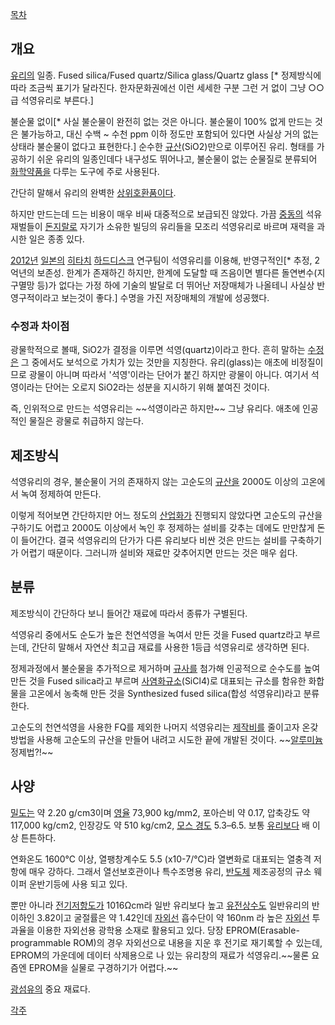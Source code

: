 [[목차]]
== 개요 ==
[[유리]]의 일종.
Fused silica/Fused quartz/Silica glass/Quartz glass [* 정제방식에 따라 조금씩 표기가 달라진다. 한자문화권에선 이런 세세한 구분 그런 거 없이 그냥 ○○급 석영유리로 부른다.]

불순물 없이[* 사실 불순물이 완전히 없는 것은 아니다. 불순물이 100% 없게 만드는 것은 불가능하고, 대신 수백 ~ 수천 ppm 이하 정도만 포함되어 있다면 사실상 거의 없는 상태라 불순물이 없다고 표현한다.] 순수한 [[규산]](SiO2)만으로 이루어진 유리. 형태를 가공하기 쉬운 유리의 일종인데다 내구성도 뛰어나고, 불순물이 없는 순물질로 분류되어 [[화학]]약품을 다루는 도구에 주로 사용된다.

간단히 말해서 유리의 완벽한 [[상위호환]]품이다.

하지만 만드는데 드는 비용이 매우 비싸 대중적으로 보급되진 않았다. 가끔 [[중동]]의 석유재벌들이 [[돈지랄]]로 자기가 소유한 빌딩의 유리들을 모조리 석영유리로 바르며 재력을 과시한 일은 종종 있다.

[[2012년]] [[일본]]의 [[히타치]] [[하드디스크]] 연구팀이 석영유리를 이용해, 반영구적인[* 추정, 2억년의 보존성. 한계가 존재하긴 하지만, 한계에 도달할 때 즈음이면 별다른 돌연변수(지구멸망 등)가 없다는 가정 하에 기술의 발달로 더 뛰어난 저장매체가 나올테니 사실상 반영구적이라고 보는것이 좋다.] 수명을 가진 저장매체의 개발에 성공했다.

=== 수정과 차이점 ===
광물학적으로 볼때, SiO2가 결정을 이루면 석영(quartz)이라고 한다. 흔히 말하는 [[수정]]은 그 중에서도 보석으로 가치가 있는 것만을 지칭한다. 유리(glass)는 애초에 비정질이므로 광물이 아니며 따라서 '석영'이라는 단어가 붙긴 하지만 광물이 아니다. 여기서 석영이라는 단어는 오로지 SiO2라는 성분을 지시하기 위해 붙여진 것이다.

즉, 인위적으로 만드는 석영유리는 ~~석영이라곤 하지만~~ 그냥 유리다. 애초에 인공적인 물질은 광물로 취급하지 않는다.

== 제조방식 ==
석영유리의 경우, 불순물이 거의 존재하지 않는 고순도의 [[규산]]을 2000도 이상의 고온에서 녹여 정제하여 만든다.

이렇게 적어보면 간단하지만 어느 정도의 [[산업화]]가 진행되지 않았다면 고순도의 규산을 구하기도 어렵고 2000도 이상에서 녹인 후 정제하는 설비를 갖추는 데에도 만만찮게 돈이 들어간다. 결국 석영유리의 단가가 다른 유리보다 비싼 것은 만드는 설비를 구축하기가 어렵기 때문이다. 그러니까 설비와 재료만 갖추어지면 만드는 것은 매우 쉽다.

== 분류 ==
제조방식이 간단하다 보니 들어간 재료에 따라서 종류가 구별된다.

석영유리 중에서도 순도가 높은 천연석영을 녹여서 만든 것을 Fused quartz라고 부르는데, 간단히 말해서 자연산 최고급 재료를 사용한 1등급 석영유리로 생각하면 된다.

정제과정에서 불순물을 추가적으로 제거하며 [[규사]]를 첨가해 인공적으로 순수도를 높여 만든 것을 Fused silica라고 부르며 [[사염화규소]](SiCl4)로 대표되는 규소를 함유한 화합물을 고온에서 농축해 만든 것을 Synthesized fused silica(합성 석영유리)라고 분류한다.

고순도의 천연석영을 사용한 FQ를 제외한 나머지 석영유리는 [[제작비]]를 줄이고자 온갖 방법을 사용해 고순도의 규산을 만들어 내려고 시도한 끝에 개발된 것이다. ~~[[알루미늄]] 정제법?!~~

== 사양 ==
[[밀도]]는 약 2.20 g/cm3이며 [[영율]] 73,900 kg/mm2, 포아슨비 약 0.17, 압축강도 약117,000 kg/cm2, 인장강도 약 510 kg/cm2, [[모스 경도]]  5.3–6.5. 보통 [[유리]]보다 배 이상 튼튼하다.

연화온도 1600℃ 이상, 열팽창계수도 5.5 (x10-7/℃)라 열변화로 대표되는 열충격 저항에 매우 강하다. 그래서 열선보호관이나 특수조명용 유리, [[반도체]] 제조공정의 규소 웨이퍼 운반기등에 사용 되고 있다.

뿐만 아니라 [[전기저항도]]가 1016Ωcm라 일반 유리보다 높고 [[유전상수]]도 일반유리의 반이하인 3.82이고 굴절률은 약 1.42인데 [[자외선]] 흡수단이 약 160nm 라 높은 [[자외선]] 투과율을 이용한 자외선용 광학용 소재로 활용되고 있다. 당장 EPROM(Erasable-programmable ROM)의 경우 자외선으로 내용을 지운 후 전기로 재기록할 수 있는데, EPROM의 가운데에 데이터 삭제용으로 나 있는 유리창의 재료가 석영유리.~~물론 요즘엔 EPROM을 실물로 구경하기가 어렵다.~~

[[광섬유]]의 중요 재료다.

[[각주]]
